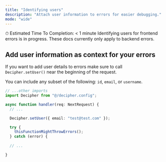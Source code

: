 ```yaml
---
title: "Identifying users"
description: "Attach user information to errors for easier debugging."
mode: "wide"
---
```


<Check> ⏱ Estimated Time To Completion: < 1 minute</Check>
<Info>Identifying users for frontend errors is in progress. These docs currently only apply to backend errors.</Info>

## Add user information as context for your errors

If you want to add user details to errors make sure to call `Decipher.setUser()` near the beginning of the request. 

You can include any subset of the following: `id`, `email`, or `username`.

```typescript route.ts
// ...other imports
import Decipher from "@/decipher.config";

async function handler(req: NextRequest) {
  // ...

  Decipher.setUser({ email: "test@test.com" });

  try {
    thisFunctionMightThrowErrors();
  } catch (error) { 
  
  // ...

}
```